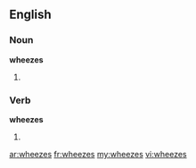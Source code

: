 ==English==

===Noun===
'''wheezes'''

# {{plural of|wheeze}}

===Verb===
'''wheezes'''

# {{third-person singular of|wheeze}}

[[ar:wheezes]]
[[fr:wheezes]]
[[my:wheezes]]
[[vi:wheezes]]